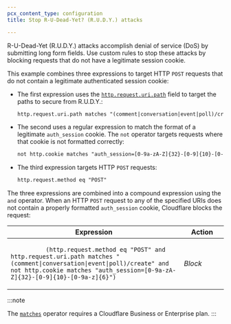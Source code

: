 ```yaml
---
pcx_content_type: configuration
title: Stop R-U-Dead-Yet? (R.U.D.Y.) attacks

---
```


R-U-Dead-Yet (R.U.D.Y.) attacks accomplish denial of service (DoS) by submitting long form fields. Use custom rules to stop these attacks by blocking requests that do not have a legitimate session cookie.

This example combines three expressions to target HTTP `POST` requests that do not contain a legitimate authenticated session cookie:

* The first expression uses the [`http.request.uri.path`](/ruleset-engine/rules-language/fields/#field-http-request-uri-path) field to target the paths to secure from R.U.D.Y.:

  ```txt
  http.request.uri.path matches "(comment|conversation|event|poll)/create"
  ```

* The second uses a regular expression to match the format of a legitimate `auth_session` cookie. The `not` operator targets requests where that cookie is not formatted correctly:

  ```txt
  not http.cookie matches "auth_session=[0-9a-zA-Z]{32}-[0-9]{10}-[0-9a-z]{6}"
  ```

* The third expression targets HTTP `POST` requests:

  ```txt
  http.request.method eq "POST"
  ```

The three expressions are combined into a compound expression using the `and` operator. When an HTTP `POST` request to any of the specified URIs does not contain a properly formatted `auth_session` cookie, Cloudflare blocks the request:

<table>
  <thead>
    <tr>
      <th>Expression</th>
      <th style="width:20%">Action</th>
    </tr>
  </thead>
  <tbody>
    <tr>
      <td>
        <code>
          (http.request.method eq "POST" and http.request.uri.path matches "(comment|conversation|event|poll)/create" and not http.cookie matches "auth_session=[0-9a-zA-Z]{32}-[0-9]{10}-[0-9a-z]{6}")
        </code>
      </td>
      <td>
        <em>Block</em>
      </td>
    </tr>
  </tbody>
</table>

:::note

The [`matches`](/ruleset-engine/rules-language/operators/#comparison-operators) operator requires a Cloudflare Business or Enterprise plan. 
:::
